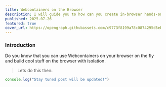 ```yaml
---
title: Webcontainers on the Browser
description: I will guide you to how can you create in-browser hands-on lab environment and build cool stuff with ai. 🔥
published: 2025-07-26
featured: true
cover_url: https://opengraph.githubassets.com/c9773f8199a78c0874295d5eb05d43898fed9b24e58a6f4c63b3cf9e6cbbac9d/alperrehayazgan/alperrehayazgan
---
```


### Introduction

Do you know that you can use Webcontainers on your browser on the fly and build cool stuff on the browser with isolation. 

> Lets do this then.

```javascript
console.log("Stay tuned post will be updated!")
``` 

